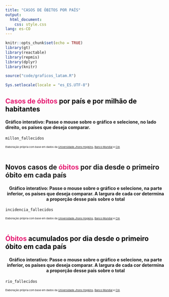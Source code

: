 ```yaml
---
title: "CASOS DE ÓBITOS POR PAÍS"
output: 
  html_document: 
    css: style.css
lang: es-CO
---
```


```r
knitr::opts_chunk$set(echo = TRUE)
library(gt)
library(reactable)
library(repmis)
library(dplyr)
library(knitr)

source("code/graficos_latam.R")

Sys.setlocale(locale = "es_ES.UTF-8")
```

<h2 <span style = "color: #e61b72">
    <b>Casos de óbitos</b></span> <span style = "color: #000000">por país e por milhão de habitantes</span>  
</h2>

<h4>Gráfico interativo: Passe o mouse sobre o gráfico e selecione, no lado direito, os países que deseja comparar.</h4>
```r
millon_fallecidos
```
<small><small><small>
Elaboração própria com base em dados da [Universidade Jhons Hopkins](https://github.com/CSSEGISandData/COVID-19), [Banco Mundial](https://datos.bancomundial.org/indicador/SP.POP.TOTL) e [CIA](https://www.cia.gov/library/publications/the-world-factbook/fields/335rank.html)
</small></small></small>
<br>
<br>

<h2 style = color: #000000;>
    Novos casos de <span style = "color: #e61b72"><b>óbitos</b></span> por dia desde o primeiro óbito em cada país 
</h2>

<center><h4>Gráfico interativo: Passe o mouse sobre o gráfico e selecione, na parte inferior, os países que deseja comparar. A largura de cada cor determina a proporção desse país sobre o total</h4></center>

```r
incidencia_fallecidos
```
<small><small><small>
Elaboração própria com base em dados da [Universidade Jhons Hopkins](https://github.com/CSSEGISandData/COVID-19), [Banco Mundial](https://datos.bancomundial.org/indicador/SP.POP.TOTL) e [CIA](https://www.cia.gov/library/publications/the-world-factbook/fields/335rank.html)
</small></small></small>
<br>
<br>

<h2 <span style = "color: #e61b72">
    <b>Óbitos</b></span> <span style = "color: #000000">acumulados por dia desde o primeiro óbito em cada país </span> 
</h2>

<center><h4>Gráfico interativo: Passe o mouse sobre o gráfico e selecione, na parte inferior, os países que deseja comparar. A largura de cada cor determina a proporção desse país sobre o total</h4></center>
```r
rio_fallecidos
```
<small><small><small>
Elaboração própria com base em dados da [Universidade Jhons Hopkins](https://github.com/CSSEGISandData/COVID-19), [Banco Mundial](https://datos.bancomundial.org/indicador/SP.POP.TOTL) e [CIA](https://www.cia.gov/library/publications/the-world-factbook/fields/335rank.html)
</small></small></small>